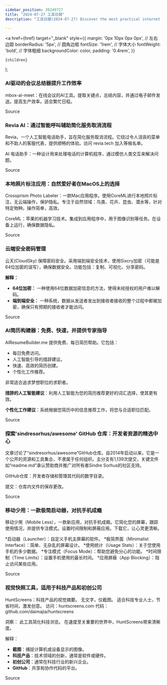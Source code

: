 ```yaml
---
sidebar_position: 20240727
title: "2024-07-27 工具日报"
description: "工具日报(2024-07-27) Discover the most practical internet software, AI tools, and products of 2024 through the Tools Daily!"

---
```



  <a
    href={href}
    target="_blank"
    style={{
      margin: '0px 10px 0px 0px', // 左右边距
      borderRadius: '5px', // 圆角边框
      fontSize: '1rem', // 字体大小
      fontWeight: 'bold', // 字体粗细
      backgroundColor: color,
      padding: '0.4rem',
    }}
  >
    {children}
  </a>
);

### AI驱动的会议总结器提升工作效率

mbox-ai-meet：在线会议的AI工具。提取关键点，总结内容，并通过电子邮件发送。提高生产效率。适合繁忙日程。

<Link href="https://www.producthunt.com/posts/mbox-ai-meet" color="#B0C4DE">Source</Link>

### Revia AI：通过智能呼叫辅助简化服务取消流程

Revia，一个人工智能电话助手，旨在简化服务取消流程。它绕过令人沮丧的菜单和不助人的客服代表，提供顺畅的体验。访问 revia.tech 加入等候名单。

AI 电话助手：一种设计用来处理电话的计算机程序，通过模仿人类交互来解决问题。

<Link href="https://x.com/FinanceYF5/status/1816947300083892346" color="#B0C4DE">Source</Link>

### 本地照片标注应用：自然爱好者在MacOS上的选择

Crossprism Photo Labeler：一款Mac应用程序。使用CoreML进行本地照片标注，无云端操作，保护隐私。专注于自然领域：鸟类、花卉、昆虫、潜水等，针对特定物种。操作简单，高效。

CoreML：苹果的机器学习技术。集成到应用程序中，用于图像识别等任务。在设备上运行，确保数据隐私。

<Link href="https://www.producthunt.com/posts/crossprism-photo-labeler-for-macos" color="#B0C4DE">Source</Link>

### 云端安全密码管理

云天(CloudSky) 保障密码安全。采用端到端安全技术，使用Sixcry加密（可能是64位加密的误写），确保数据安全。功能包括：复制、可视化、分享密码。

**解释：**
- **64位加密：** 一种使用64位数据加密信息的方法，使得未经授权的用户难以解码。
- **端到端安全：** 一种系统，数据从发送者发出到接收者接收的整个过程中都被加密，确保只有预期的接收者才能访问。

<Link href="https://www.producthunt.com/posts/cloudsky" color="#B0C4DE">Source</Link>

### AI简历构建器：免费、快速，并提供专家指导

AIResumeBuilder.me 提供免费、每日简历帮助。它包括：

- 每日免费访问。
- 人工智能引导的措辞建议。
- 快速、高效的简历创建。
- 个性化工作推荐。

非常适合追求梦想职位的求职者。

**措辞的人工智能建议**：利用人工智能为您的简历推荐更好的词汇选择，使其更有效。

**个性化工作建议**：系统根据您简历中的信息推荐工作，将您与合适职位匹配。

<Link href="https://github.com/ruanyf/weekly/issues/4881" color="#B0C4DE">Source</Link>

### 探索'sindresorhus/awesome' GitHub 仓库：开发者资源的精选中心

文章讨论了“sindresorhus/awesome”GitHub仓库。自2014年启动以来，它是一个公开的资源和工具集合，不隶属于任何组织。主分支有1,139次提交，关键文件如“readme.md”承认赞助商并推广对所有者Sindre Sorhus的社区支持。

GitHub仓库：开发者存储和管理其代码的数字目录。

提交：仓库内文件的保存更改。

<Link href="https://github.com/sindresorhus/awesome" color="#B0C4DE">Source</Link>

### 移动少用：一款极简启动器，对抗手机成瘾

移动少用（Mobile Less），一款新应用，对抗手机成瘾。它简化您的屏幕，跟踪使用情况，并提供专注模式。设置时间限制和屏蔽应用。下载它，让心灵更清晰。

\*启动器（Launcher）：自定义手机主屏幕的软件。
\*极简界面（Minimalist Interface）：简单、无杂乱的屏幕设计。
\*使用统计（Usage Stats）：关于您使用手机的多少数据。
\*专注模式（Focus Mode）：帮助您避免分心的功能。
\*时间限制（Time Limits）：设置手机使用的最长时间。
\*应用屏蔽（App Blocking）：阻止访问某些应用。

<Link href="https://www.producthunt.com/posts/mobile-less" color="#B0C4DE">Source</Link>

### 视觉快照工具，适用于科技产品和初创公司

HuntScreens：科技产品的视觉摘要。
无文字，仅截图。
适合科技专业人士，节省时间，激发创意。
访问：huntscreens.com
代码：github.com/daimajia/huntscreens

洞察：
此工具简化科技浏览。
在速度至关重要的世界中，HuntScreens带来清晰度。

解释：
- **截图**：捕捉计算机或设备显示的图像。
- **科技产品**：技术领域的创新，通常是软件或硬件。
- **初创公司**：通常在科技行业的新兴企业。
- **GitHub**：共享和协作代码的平台。

<Link href="https://github.com/ruanyf/weekly/issues/4875" color="#B0C4DE">Source</Link>

